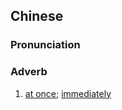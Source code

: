 {{also|当即}}
==Chinese==
{{zh-forms|s=当即}}

===Pronunciation===
{{zh-pron
|m=dāngjí
|c=dong1 zik1
|cat=adv
}}

===Adverb===
{{zh-adv}}

# [[at once]]; [[immediately]]